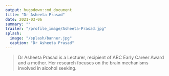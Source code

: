 ```yaml
---
output: hugodown::md_document
title: "Dr Asheeta Prasad"
date: 2021-03-06
summary: ""
trailer: "/profile_image/Asheeta-Prasad.jpg"
splash:
  image: "/splash/banner.jpg"
  caption: "Dr Asheeta Prasad"
---
```


> Dr Asheeta Prasad is a Lecturer, recipient of ARC Early Career Award and a mother. Her research focuses on the brain mechanisms involved in alcohol seeking.
